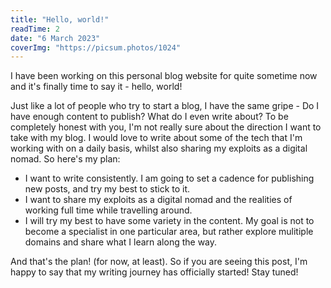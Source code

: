 ```yaml
---
title: "Hello, world!"
readTime: 2
date: "6 March 2023"
coverImg: "https://picsum.photos/1024"
---
```


I have been working on this personal blog website for quite sometime now and it's finally time to say it - hello, world! 

Just like a lot of people who try to start a blog, I have the same gripe - Do I have enough content to publish? What do I even write about? To be completely honest with you, I'm not really sure about the direction I want to take with my blog. I would love to write about some of the tech that I'm working with on a daily basis, whilst also sharing my exploits as a digital nomad. So here's my plan:

* I want to write consistently. I am going to set a cadence for publishing new posts, and try my best to stick to it.
* I want to share my exploits as a digital nomad and the realities of working full time while travelling around.
* I will try my best to have some variety in the content. My goal is not to become a specialist in one particular area, but rather explore mulitiple domains and share what I learn along the way.

And that's the plan! (for now, at least). So if you are seeing this post, I'm happy to say that my writing journey has officially started! Stay tuned!


